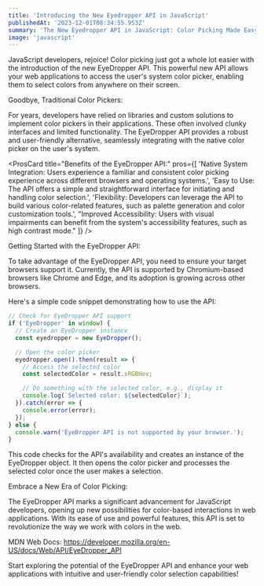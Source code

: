 ```yaml
---
title: 'Introducing the New Eyedropper API in JavaScript'
publishedAt: '2023-12-01T08:34:55.953Z'
summary: 'The New Eyedropper API in JavaScript: Color Picking Made Easy'
image: 'javascript'
---
```


JavaScript developers, rejoice! Color picking just got a whole lot easier with the introduction of the new EyeDropper API. This powerful new API allows your web applications to access the user's system color picker, enabling them to select colors from anywhere on their screen.

Goodbye, Traditional Color Pickers:

For years, developers have relied on libraries and custom solutions to implement color pickers in their applications. These often involved clunky interfaces and limited functionality. The EyeDropper API provides a robust and user-friendly alternative, seamlessly integrating with the native color picker on the user's system.

<ProsCard 
  title="Benefits of the EyeDropper API:" 
  pros={[
    'Native System Integration: Users experience a familiar and consistent color picking experience across different browsers and operating systems.',
    'Easy to Use: The API offers a simple and straightforward interface for initiating and handling color selection.',
    'Flexibility: Developers can leverage the API to build various color-related features, such as palette generation and color customization tools.',
    "Improved Accessibility: Users with visual impairments can benefit from the system's accessibility features, such as high contrast mode."
  ]}
/>

Getting Started with the EyeDropper API:

To take advantage of the EyeDropper API, you need to ensure your target browsers support it. Currently, the API is supported by Chromium-based browsers like Chrome and Edge, and its adoption is growing across other browsers.

Here's a simple code snippet demonstrating how to use the API:

```js
// Check for EyeDropper API support
if ('EyeDropper' in window) {
  // Create an EyeDropper instance
  const eyedropper = new EyeDropper();

  // Open the color picker
  eyedropper.open().then(result => {
    // Access the selected color
    const selectedColor = result.sRGBHex;

    // Do something with the selected color, e.g., display it
    console.log(`Selected color: ${selectedColor}`);
  }).catch(error => {
    console.error(error);
  });
} else {
  console.warn('EyeDropper API is not supported by your browser.');
}
```

This code checks for the API's availability and creates an instance of the EyeDropper object. It then opens the color picker and processes the selected color once the user makes a selection.

Embrace a New Era of Color Picking:

The EyeDropper API marks a significant advancement for JavaScript developers, opening up new possibilities for color-based interactions in web applications. With its ease of use and powerful features, this API is set to revolutionize the way we work with colors in the web.

MDN Web Docs: <a>https://developer.mozilla.org/en-US/docs/Web/API/EyeDropper_API</a>

Start exploring the potential of the EyeDropper API and enhance your web applications with intuitive and user-friendly color selection capabilities!